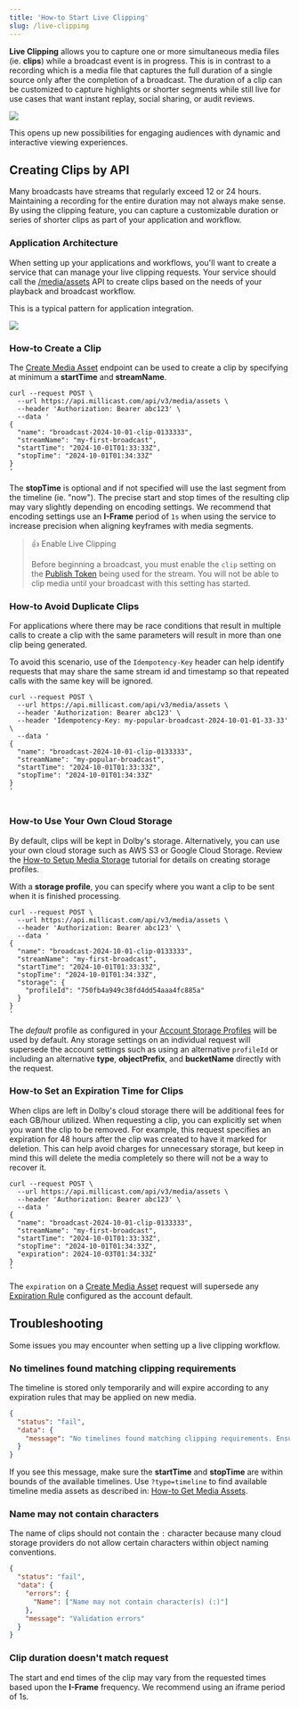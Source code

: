 ```yaml
---
title: 'How-to Start Live Clipping'
slug: /live-clipping
---
```


**Live Clipping** allows you to capture one or more simultaneous media files (ie. **clips**) while a broadcast event is in progress. This is in contrast to a recording which is a media file that captures the full duration of a single source only after the completion of a broadcast. The duration of a clip can be customized to capture highlights or shorter segments while still live for use cases that want instant replay, social sharing, or audit reviews.

![](../../assets/img/ac2eb6e3116ef7cdbf78a87b76207ab466689eec4f920c5cf77a38a3-live-clipping-overview.png)

This opens up new possibilities for engaging audiences with dynamic and interactive viewing experiences.


<PremiumAPICallout />

## Creating Clips by API

Many broadcasts have streams that regularly exceed 12 or 24 hours. Maintaining a recording for the entire duration may not always make sense. By using the clipping feature, you can capture a customizable duration or series of shorter clips as part of your application and workflow.


<GettingStartedRESTAPI />

### Application Architecture

When setting up your applications and workflows, you'll want to create a service that can manage your live clipping requests. Your service should call the [/media/assets](/millicast/api/media-assets-list-media-assets.api.mdx) API to create clips based on the needs of your playback and broadcast workflow.

This is a typical pattern for application integration.

![](../../assets/img/602a7d00dfd276b5f220021220a55eaebea6cb8f4692c6fd606a63e8-live-clipping-app-architecture.png)

### How-to Create a Clip

The [Create Media Asset](/millicast/api/media-assets-create-media-asset.api.mdx) endpoint can be used to create a clip by specifying at minimum a **startTime** and **streamName**.

```curl
curl --request POST \
  --url https://api.millicast.com/api/v3/media/assets \
  --header 'Authorization: Bearer abc123' \
  --data '
{
  "name": "broadcast-2024-10-01-clip-0133333",
  "streamName": "my-first-broadcast",
  "startTime": "2024-10-01T01:33:33Z",
  "stopTime": "2024-10-01T01:34:33Z"
}
'
```

The **stopTime** is optional and if not specified will use the last segment from the timeline (ie. "now"). The precise start and stop times of the resulting clip may vary slightly depending on encoding settings. We recommend that encoding settings use an **I-Frame** period of `1s` when using the service to increase precision when aligning keyframes with media segments.

> 👍 Enable Live Clipping
>
> Before beginning a broadcast, you must enable the `clip` setting on the [Publish Token](/millicast/streaming-dashboard/managing-your-tokens.md) being used for the stream. You will not be able to clip media until your broadcast with this setting has started.

### How-to Avoid Duplicate Clips

For applications where there may be race conditions that result in multiple calls to create a clip with the same parameters will result in more than one clip being generated.

To avoid this scenario, use of the `Idempotency-Key` header can help identify requests that may share the same stream id and timestamp so that repeated calls with the same key will be ignored.

```curl
curl --request POST \
  --url https://api.millicast.com/api/v3/media/assets \
  --header 'Authorization: Bearer abc123' \
  --header 'Idempotency-Key: my-popular-broadcast-2024-10-01-01-33-33' \
  --data '
{
  "name": "broadcast-2024-10-01-clip-0133333",
  "streamName": "my-popular-broadcast",
  "startTime": "2024-10-01T01:33:33Z",
  "stopTime": "2024-10-01T01:34:33Z"
}
'


```

### How-to Use Your Own Cloud Storage

By default, clips will be kept in Dolby's storage. Alternatively, you can use your own cloud storage such as AWS S3 or Google Cloud Storage. Review the [How-to Setup Media Storage](/millicast/distribution/stream-recordings/how-to-setup-media-storage.md) tutorial for details on creating storage profiles.

With a **storage profile**, you can specify where you want a clip to be sent when it is finished processing.

```curl
curl --request POST \
  --url https://api.millicast.com/api/v3/media/assets \
  --header 'Authorization: Bearer abc123' \
  --data '
{
  "name": "broadcast-2024-10-01-clip-0133333",
  "streamName": "my-first-broadcast",
  "startTime": "2024-10-01T01:33:33Z",
  "stopTime": "2024-10-01T01:34:33Z",
  "storage": {
    "profileId": "750fb4a949c38fd4dd54aaa4fc885a"
  }
}
'
```

The _default_ profile as configured in your [Account Storage Profiles](/millicast/api/account-list-storage-profiles.api.mdx) will be used by default. Any storage settings on an individual request will supersede the account settings such as using an alternative `profileId` or including an alternative **type**, **objectPrefix**, and **bucketName** directly with the request.

### How-to Set an Expiration Time for Clips

When clips are left in Dolby's cloud storage there will be additional fees for each GB/hour utilized. When requesting a clip, you can explicitly set when you want the clip to be removed. For example, this request specifies an expiration for 48 hours after the clip was created to have it marked for deletion. This can help avoid charges for unnecessary storage, but keep in mind this will delete the media completely so there will not be a way to recover it.

```curl
curl --request POST \
  --url https://api.millicast.com/api/v3/media/assets \
  --header 'Authorization: Bearer abc123' \
  --data '
{
  "name": "broadcast-2024-10-01-clip-0133333",
  "streamName": "my-first-broadcast",
  "startTime": "2024-10-01T01:33:33Z",
  "stopTime": "2024-10-01T01:34:33Z",
  "expiration": 2024-10-03T01:34:33Z"
}
'
```

The `expiration` on a [Create Media Asset](/millicast/api/media-assets-create-media-asset.api.mdx) request will supersede any [Expiration Rule](/millicast/api/account-get-expiration-rules.api.mdx) configured as the account default.

## Troubleshooting

Some issues you may encounter when setting up a live clipping workflow.

### No timelines found matching clipping requirements

The timeline is stored only temporarily and will expire according to any expiration rules that may be applied on new media.

```json
{
  "status": "fail",
  "data": {
    "message": "No timelines found matching clipping requirements. Ensure clipping is enabled on token and Timeline(s) with specified conditions exist."
  }
}
```

If you see this message, make sure the **startTime** and **stopTime** are within bounds of the available timelines. Use `?type=timeline` to find available timeline media assets as described in: [How-to Get Media Assets](/millicast/distribution/stream-recordings/how-to-get-media-assets.mdx).

### Name may not contain characters

The name of clips should not contain the `:` character because many cloud storage providers do not allow certain characters within object naming conventions.

```json
{
  "status": "fail",
  "data": {
    "errors": {
      "Name": ["Name may not contain character(s) (:)"]
    },
    "message": "Validation errors"
  }
}
```

### Clip duration doesn't match request

The start and end times of the clip may vary from the requested times based upon the **I-Frame** frequency. We recommend using an iframe period of 1s.
